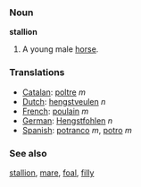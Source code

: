 === Noun ===

'''stallion'''

#A young male [[horse]].

=== Translations ===
*[[Catalan]]: [[poltre]] ''m''
*[[Dutch]]: [[hengstveulen]] ''n''
*[[French]]: [[poulain]] ''m''
*[[German]]: [[Hengstfohlen]] ''n''
*[[Spanish]]: [[potranco]] ''m'', [[potro]] ''m''

=== See also ===
[[stallion]], [[mare]], [[foal]], [[filly]]
